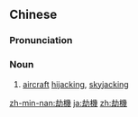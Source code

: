 {{also|劫机}}
==Chinese==
{{zh-forms|s=劫机}}

===Pronunciation===
{{zh-pron
|m=jiéjī
|cat=n
}}

===Noun===
{{zh-noun}}

# [[aircraft]] [[hijacking]], [[skyjacking]]

[[zh-min-nan:劫機]]
[[ja:劫機]]
[[zh:劫機]]